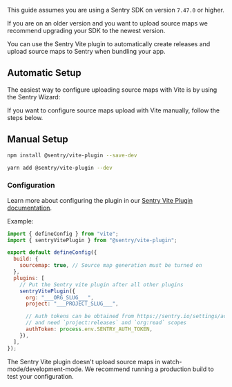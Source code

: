 <Note>

This guide assumes you are using a Sentry SDK on version `7.47.0` or higher.

If you are on an older version and you want to upload source maps we recommend upgrading your SDK to the newest version.

</Note>

You can use the Sentry Vite plugin to automatically create releases and upload source maps to Sentry when bundling your app.

## Automatic Setup

The easiest way to configure uploading source maps with Vite is by using the Sentry Wizard:

<Include name="sourcemaps-wizard-instructions.mdx"/>

If you want to configure source maps upload with Vite manually, follow the steps below.

## Manual Setup

```bash {tabTitle:npm}
npm install @sentry/vite-plugin --save-dev
```

```bash {tabTitle:Yarn}
yarn add @sentry/vite-plugin --dev
```

### Configuration

Learn more about configuring the plugin in our [Sentry Vite Plugin documentation](https://www.npmjs.com/package/@sentry/vite-plugin).

Example:

```javascript {filename:vite.config.js}
import { defineConfig } from "vite";
import { sentryVitePlugin } from "@sentry/vite-plugin";

export default defineConfig({
  build: {
    sourcemap: true, // Source map generation must be turned on
  },
  plugins: [
    // Put the Sentry vite plugin after all other plugins
    sentryVitePlugin({
      org: "___ORG_SLUG___",
      project: "___PROJECT_SLUG___",

      // Auth tokens can be obtained from https://sentry.io/settings/account/api/auth-tokens/
      // and need `project:releases` and `org:read` scopes
      authToken: process.env.SENTRY_AUTH_TOKEN,
    }),
  ],
});
```

<Note>

The Sentry Vite plugin doesn't upload source maps in watch-mode/development-mode.
We recommend running a production build to test your configuration.

</Note>
